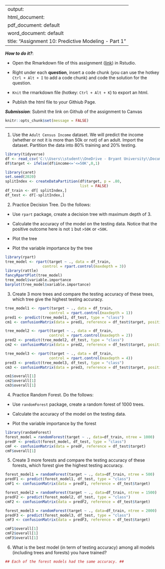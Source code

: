 
---
output: 
  html_document:
  pdf_document: default
  word_document: default
title: "Assignment 10: Predictive Modeling - Part 1"
---

***How to do it?***: 

- Open the Rmarkdown file of this assignment ([link](assignment10.Rmd)) in Rstudio. 

- Right under each **question**, insert  a code chunk (you can use the hotkey `Ctrl + Alt + I` to add a code chunk) and code the solution for the question. 

- `Knit` the rmarkdown file (hotkey: `Ctrl + Alt + K`) to export an html.  

-  Publish the html file to your Githiub Page. 

***Submission***: Submit the link on Github of the assignment to Canvas

```r
knitr::opts_chunk$set(message = FALSE)
```


-------

1. Use the `Adult Census Income` dataset.  We will predict the income (whether or not it is more than 50k or not) of an adult. Import the dataset.  Partition the data into 80% training and 20% testing.  

```r
library(tidyverse)
df <- read_csv('C:\\Users\\student\\OneDrive - Bryant University\\Documents\\R\\Math421\\adult_census.csv')
df$target <- ifelse(df$income<='<=50K',0,1)

library(caret)
set.seed(2020)
splitIndex <- createDataPartition(df$target, p = .80, 
                                  list = FALSE)
df_train <- df[ splitIndex,]
df_test <- df[-splitIndex,]
```

2. Practice Decision Tree.  Do the follows:

  - Use `rpart` package, create a decision tree with maximum depth of 3. 
  
  - Calculate the accuracy of the model on the testing data. Notice that the positive outcome here is not `1` but `>50K` or `<50K`. 
  
  - Plot the tree
  
  - Plot the variable importance by the tree
  
```r
library(rpart)
tree_model <- rpart(target ~ ., data = df_train,
                 control = rpart.control(maxdepth = 3))
library(rattle)
fancyRpartPlot(tree_model)
tree_model$variable.importance
barplot(tree_model$variable.importance)

```
  
3. Create 3 more trees and compare the testing accuracy of these trees, which tree give the highest testing accuracy.

```r
tree_model1 <- rpart(target ~ ., data = df_train,
                    control = rpart.control(maxdepth = 1))
pred1 <- predict(tree_model1, df_test, type = "class")
cm1 <- confusionMatrix(data = pred1, reference = df_test$target, positive = '1')

tree_model2 <- rpart(target ~ ., data = df_train,
                    control = rpart.control(maxdepth = 2))
pred2 <- predict(tree_model2, df_test, type = "class")
cm2 <- confusionMatrix(data = pred2, reference = df_test$target, positive = "1")

tree_model3 <- rpart(target ~ ., data = df_train,
                    control = rpart.control(maxdepth = 4))
pred3 <- predict(tree_model3, df_test, type = "class")
cm3 <- confusionMatrix(data = pred3, reference = df_test$target, positive = "1")

cm1$overall[1]
cm2$overall[1]
cm3$overall[1]
```

4. Practice Random Forest.  Do the follows: 

  - Use `randomForest` package, create a random forest of 1000 trees. 
  
  - Calculate the accuracy of the model on the testing data. 
  
  - Plot the variable importance by the forest

```r

library(randomForest)
forest_model = randomForest(target ~ ., data=df_train, ntree = 1000)
predF <- predict(forest_model, df_test, type = "class")
cmF <- confusionMatrix(data = predF, reference = df_test$target)
cmF$overall[1]

```

5. Create 3 more forests and compare the testing accuracy of these forests, which forest give the highest testing accuracy.

```r

forest_model1 = randomForest(target ~ ., data=df_train, ntree = 500)
predF1 <- predict(forest_model1, df_test, type = "class")
cmF1 <- confusionMatrix(data = predF1, reference = df_test$target)

forest_model2 = randomForest(target ~ ., data=df_train, ntree = 1500)
predF2 <- predict(forest_model2, df_test, type = "class")
cmF2 <- confusionMatrix(data = predF2, reference = df_test$target)

forest_model3 = randomForest(target ~ ., data=df_train, ntree = 2000)
predF3 <- predict(forest_model3, df_test, type = "class")
cmF3 <- confusionMatrix(data = predF3, reference = df_test$target)

cmF1$overall[1]
cmF2$overall[1]
cmF3$overall[1]
```

6. What is the best model (in term of testing accuracy) among all models (including trees and forests) you have trained?

```r

## Each of the forest models had the same accuracy. ##

```
